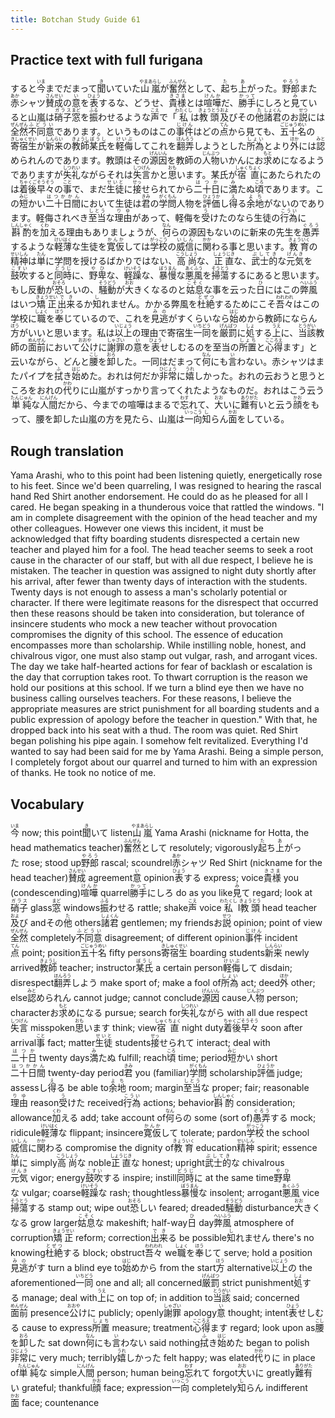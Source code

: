 ```yaml
---
title: Botchan Study Guide 61
---
```


## Practice text with full furigana

<p>
すると<ruby><rb>今</rb><rt>いま</rt></ruby>までだまって<ruby><rb>聞</rb><rt>き</rt></ruby>いていた<ruby><rb>山嵐</rb><rt>やまあらし</rt></ruby>が<ruby><rb>奮然</rb><rt>ふんぜん</rt></ruby>として、<ruby><rb>起</rb><rt>た</rt></ruby>ち<ruby><rb>上</rb><rt>あ</rt></ruby>がった。<ruby><rb>野郎</rb><rt>やろう</rt></ruby>また<ruby><rb>赤</rb><rt>あか</rt></ruby>シャツ<ruby><rb>賛成</rb><rt>さんせい</rt></ruby>の<ruby><rb>意</rb><rt>い</rt></ruby>を<ruby><rb>表</rb><rt>ひょう</rt></ruby>するな、どうせ、<ruby><rb>貴様</rb><rt>きさま</rt></ruby>とは<ruby><rb>喧嘩</rb><rt>けんか</rt></ruby>だ、<ruby><rb>勝手</rb><rt>かって</rt></ruby>にしろと<ruby><rb>見</rb><rt>み</rt></ruby>ていると山嵐は<ruby><rb>硝子</rb><rt>ガラス</rt></ruby><ruby><rb>窓</rb><rt>まど</rt></ruby>を<ruby><rb>振</rb><rt>ふる</rt></ruby>わせるような<ruby><rb>声</rb><rt>こえ</rt></ruby>で「<ruby><rb>私</rb><rt>わたくし</rt></ruby>は<ruby><rb>教頭</rb><rt>きょうとう</rt></ruby><ruby><rb>及</rb><rt>およ</rt></ruby>びその<ruby><rb>他</rb><rt>た</rt></ruby><ruby><rb>諸君</rb><rt>しょくん</rt></ruby>のお<ruby><rb>説</rb><rt>せつ</rt></ruby>には<ruby><rb>全然</rb><rt>ぜんぜん</rt></ruby><ruby><rb>不同意</rb><rt>ふどうい</rt></ruby>であります。というものはこの<ruby><rb>事件</rb><rt>じけん</rt></ruby>はどの<ruby><rb>点</rb><rt>てん</rt></ruby>から見ても、<ruby><rb>五十名</rb><rt>ごじゅうめい</rt></ruby>の<ruby><rb>寄宿生</rb><rt>きしゅくせい</rt></ruby>が<ruby><rb>新来</rb><rt>しんらい</rt></ruby>の<ruby><rb>教師</rb><rt>きょうし</rt></ruby><ruby><rb>某氏</rb><rt>ぼうし</rt></ruby>を<ruby><rb>軽侮</rb><rt>けいぶ</rt></ruby>してこれを<ruby><rb>翻弄</rb><rt>ほんろう</rt></ruby>しようとした<ruby><rb>所為</rb><rt>しょい</rt></ruby>とより<ruby><rb>外</rb><rt>ほか</rt></ruby>には<ruby><rb>認</rb><rt>みと</rt></ruby>められんのであります。教頭はその<ruby><rb>源因</rb><rt>げんいん</rt></ruby>を教師の<ruby><rb>人物</rb><rt>じんぶつ</rt></ruby>いかんにお<ruby><rb>求</rb><rt>もと</rt></ruby>めになるようでありますが<ruby><rb>失礼</rb><rt>しつれい</rt></ruby>ながらそれは<ruby><rb>失言</rb><rt>しつげん</rt></ruby>かと<ruby><rb>思</rb><rt>おも</rt></ruby>います。某氏が<ruby><rb>宿直</rb><rt>しゅくちょく</rt></ruby>にあたられたのは<ruby><rb>着後早々</rb><rt>ちゃくごそうそう</rt></ruby>の<ruby><rb>事</rb><rt>こと</rt></ruby>で、まだ<ruby><rb>生徒</rb><rt>せいと</rt></ruby>に<ruby><rb>接</rb><rt>せっ</rt></ruby>せられてから<ruby><rb>二十日</rb><rt>はつか</rt></ruby>に<ruby><rb>満</rb><rt>み</rt></ruby>たぬ<ruby><rb>頃</rb><rt>ころ</rt></ruby>であります。この<ruby><rb>短</rb><rt>みじ</rt></ruby>かい<ruby><rb>二十日間</rb><rt>はつかかん</rt></ruby>において生徒は<ruby><rb>君</rb><rt>きみ</rt></ruby>の<ruby><rb>学問</rb><rt>がくもん</rt></ruby>人物を<ruby><rb>評価</rb><rt>ひょうか</rt></ruby>し<ruby><rb>得</rb><rt>え</rt></ruby>る<ruby><rb>余地</rb><rt>よち</rt></ruby>がないのであります。軽侮されべき<ruby><rb>至当</rb><rt>しとう</rt></ruby>な<ruby><rb>理由</rb><rt>りゆ</rt></ruby>があって、軽侮を<ruby><rb>受</rb><rt>う</rt></ruby>けたのなら生徒の<ruby><rb>行為</rb><rt>こうい</rt></ruby>に<ruby><rb>斟酌</rb><rt>しんしゃく</rt></ruby>を<ruby><rb>加</rb><rt>くわ</rt></ruby>える理由もありましょうが、<ruby><rb>何</rb><rt>なん</rt></ruby>らの源因もないのに新来の先生を<ruby><rb>愚弄</rb><rt>ぐろう</rt></ruby>するような<ruby><rb>軽薄</rb><rt>けいはく</rt></ruby>な生徒を<ruby><rb>寛仮</rb><rt>かんか</rt></ruby>しては<ruby><rb>学校</rb><rt>がっこう</rt></ruby>の<ruby><rb>威信</rb><rt>いしん</rt></ruby>に<ruby><rb>関</rb><rt>かか</rt></ruby>わる事と思います。<ruby><rb>教育</rb><rt>きょういく</rt></ruby>の<ruby><rb>精神</rb><rt>せいしん</rt></ruby>は<ruby><rb>単</rb><rt>たん</rt></ruby>に学問を授けるばかりではない、<ruby><rb>高尚</rb><rt>こうしょう</rt></ruby>な、<ruby><rb>正直</rb><rt>しょうじき</rt></ruby>な、<ruby><rb>武士的</rb><rt>ぶしてき</rt></ruby>な<ruby><rb>元気</rb><rt>げんき</rt></ruby>を<ruby><rb>鼓吹</rb><rt>こすい</rt></ruby>すると<ruby><rb>同時</rb><rt>どうじ</rt></ruby>に、<ruby><rb>野卑</rb><rt>やひ</rt></ruby>な、<ruby><rb>軽躁</rb><rt>けいそう</rt></ruby>な、<ruby><rb>暴慢</rb><rt>ぼうまん</rt></ruby>な<ruby><rb>悪風</rb><rt>あくふう</rt></ruby>を<ruby><rb>掃蕩</rb><rt>そうとう</rt></ruby>するにあると思います。もし反動が<ruby><rb>恐</rb><rt>おそろ</rt></ruby>しいの、<ruby><rb>騒動</rb><rt>そうどう</rt></ruby>が<ruby><rb>大</rb><rt>おお</rt></ruby>きくなるのと<ruby><rb>姑息</rb><rt>こそく</rt></ruby>な事を云った<ruby><rb>日</rb><rt>ひ</rt></ruby>にはこの<ruby><rb>弊風</rb><rt>へいふう</rt></ruby>はいつ<ruby><rb>矯正</rb><rt>きょうせい</rt></ruby><ruby><rb>出来</rb><rt>でき</rt></ruby>るか<ruby><rb>知</rb><rt>し</rt></ruby>れません。かかる弊風を<ruby><rb>杜絶</rb><rt>とぜつ</rt></ruby>するためにこそ<ruby><rb>吾々</rb><rt>われわれ</rt></ruby>はこの学校に<ruby><rb>職</rb><rt>しょく</rt></ruby>を<ruby><rb>奉</rb><rt>ほう</rt></ruby>じているので、これを<ruby><rb>見逃</rb><rt>みの</rt></ruby>がすくらいなら<ruby><rb>始</rb><rt>はじ</rt></ruby>めから教師にならん<ruby><rb>方</rb><rt>ほう</rt></ruby>がいいと思います。私は<ruby><rb>以上</rb><rt>いじょう</rt></ruby>の理由で寄宿生<ruby><rb>一同</rb><rt>いちどう</rt></ruby>を<ruby><rb>厳罰</rb><rt>げんばつ</rt></ruby>に<ruby><rb>処</rb><rt>しょ</rt></ruby>する<ruby><rb>上</rb><rt>うえ</rt></ruby>に、<ruby><rb>当該</rb><rt>とうがい</rt></ruby>教師の<ruby><rb>面前</rb><rt>めんぜん</rt></ruby>において<ruby><rb>公</rb><rt>おおや</rt></ruby>けに<ruby><rb>謝罪</rb><rt>しゃざい</rt></ruby>の<ruby><rb>意</rb><rt>い</rt></ruby>を<ruby><rb>表</rb><rt>ひょう</rt></ruby>せしむるのを至当の<ruby><rb>所置</rb><rt>しょち</rt></ruby>と<ruby><rb>心得</rb><rt>こころえ</rt></ruby>ます」と云いながら、どんと<ruby><rb>腰</rb><rt>こし</rt></ruby>を<ruby><rb>卸</rb><rt>おろ</rt></ruby>した。一同はだまって<ruby><rb>何</rb><rt>なん</rt></ruby>にも<ruby><rb>言</rb><rt>い</rt></ruby>わない。赤シャツはまたパイプを<ruby><rb>拭</rb><rt>ふ</rt></ruby>き<ruby><rb>始</rb><rt>はじ</rt></ruby>めた。おれは何だか<ruby><rb>非常</rb><rt>ひじょう</rt></ruby>に<ruby><rb>嬉</rb><rt>うれ</rt></ruby>しかった。おれの云おうと思うところをおれの<ruby><rb>代</rb><rt>かわ</rt></ruby>りに山嵐がすっかり言ってくれたようなものだ。おれはこう云う<ruby><rb>単純</rb><rt>たんじゅん</rt></ruby>な<ruby><rb>人間</rb><rt>にんげん</rt></ruby>だから、今までの喧嘩はまるで<ruby><rb>忘</rb><rt>わす</rt></ruby>れて、<ruby><rb>大</rb><rt>おお</rt></ruby>いに<ruby><rb>難有</rb><rt>ありがた</rt></ruby>いと云う<ruby><rb>顔</rb><rt>かお</rt></ruby>をもって、腰を卸した山嵐の方を見たら、山嵐は<ruby><rb>一向</rb><rt>いっこう</rt></ruby><ruby><rb>知</rb><rt>し</rt></ruby>らん<ruby><rb>面</rb><rt>かお</rt></ruby>をしている。
</p>


## Rough translation

Yama Arashi, who to this point had been listening quietly, energetically rose to his feet. Since we'd been quarreling, I was resigned to hearing the rascal hand Red Shirt another endorsement. He could do as he pleased for all I cared. He began speaking in a thunderous voice that rattled the windows. "I am in complete disagreement with the opinion of the head teacher and my other colleagues. However one views this incident, it must be acknowledged that fifty boarding students disrespected a certain new teacher and played him for a fool. The head teacher seems to seek a root cause in the character of our staff, but with all due respect, I believe he is mistaken. The teacher in question was assigned to night duty shortly after his arrival, after fewer than twenty days of interaction with the students. Twenty days is not enough to assess a man's scholarly potential or character. If there were legitimate reasons for the disrespect that occurred then these reasons should be taken into consideration, but tolerance of insincere students who mock a new teacher without provocation compromises the dignity of this school. The essence of education encompasses more than scholarship. While instilling noble, honest, and chivalrous vigor, one must also stamp out vulgar, rash, and arrogant vices. The day we take half-hearted actions for fear of backlash or escalation is the day that corruption takes root. To thwart corruption is the reason we hold our positions at this school. If we turn a blind eye then we have no business calling ourselves teachers. For these reasons, I believe the appropriate measures are strict punishment for all boarding students and a public expression of apology before the teacher in question." With that, he dropped back into his seat with a thud. The room was quiet. Red Shirt began polishing his pipe again. I somehow felt revitalized. Everything I'd wanted to say had been said for me by Yama Arashi. Being a simple person, I completely forgot about our quarrel and turned to him with an expression of thanks. He took no notice of me. 


## Vocabulary

<p>
<span className="vocabstudy"><ruby><rb>今</rb><rt>いま</rt></ruby>&nbsp;now; this point</span><span className="vocabstudy"><ruby><rb>聞</rb><rt>き</rt></ruby>いて&nbsp;listen</span><span className="vocabstudy"><ruby><rb>山嵐</rb><rt>やまあらし</rt></ruby>&nbsp;Yama Arashi (nickname for Hotta, the head mathematics teacher)</span><span className="vocabstudy"><ruby><rb>奮然</rb><rt>ふんぜん</rt></ruby>として&nbsp;resolutely; vigorously</span><span className="vocabstudy"><ruby><rb>起</rb><rt>た</rt></ruby>ち<ruby><rb>上</rb><rt>あ</rt></ruby>がった&nbsp;rose; stood up</span><span className="vocabstudy"><ruby><rb>野郎</rb><rt>やろう</rt></ruby>&nbsp;rascal; scoundrel</span><span className="vocabstudy"><ruby><rb>赤</rb><rt>あか</rt></ruby>シャツ&nbsp;Red Shirt (nickname for the head teacher)</span><span className="vocabstudy"><ruby><rb>賛成</rb><rt>さんせい</rt></ruby>&nbsp;agreement</span><span className="vocabstudy"><ruby><rb>意</rb><rt>い</rt></ruby>&nbsp;opinion</span><span className="vocabstudy"><ruby><rb>表</rb><rt>ひょう</rt></ruby>する&nbsp;express; voice</span><span className="vocabstudy"><ruby><rb>貴様</rb><rt>きさま</rt></ruby>&nbsp;you (condescending)</span><span className="vocabstudy"><ruby><rb>喧嘩</rb><rt>けんか</rt></ruby>&nbsp;quarrel</span><span className="vocabstudy"><ruby><rb>勝手</rb><rt>かって</rt></ruby>にしろ&nbsp;do as you like</span><span className="vocabstudy"><ruby><rb>見</rb><rt>み</rt></ruby>て&nbsp;regard; look at</span><span className="vocabstudy"><ruby><rb>硝子</rb><rt>ガラス</rt></ruby>&nbsp;glass</span><span className="vocabstudy"><ruby><rb>窓</rb><rt>まど</rt></ruby>&nbsp;windows</span><span className="vocabstudy"><ruby><rb>振</rb><rt>ふる</rt></ruby>わせる&nbsp;rattle; shake</span><span className="vocabstudy"><ruby><rb>声</rb><rt>こえ</rt></ruby>&nbsp;voice</span><span className="vocabstudy"><ruby><rb>私</rb><rt>わたくし</rt></ruby>&nbsp;I</span><span className="vocabstudy"><ruby><rb>教頭</rb><rt>きょうとう</rt></ruby>&nbsp;head teacher</span><span className="vocabstudy"><ruby><rb>及</rb><rt>およ</rt></ruby>び&nbsp;and</span><span className="vocabstudy">その<ruby><rb>他</rb><rt>た</rt></ruby>&nbsp;others</span><span className="vocabstudy"><ruby><rb>諸君</rb><rt>しょくん</rt></ruby>&nbsp;gentlemen; my friends</span><span className="vocabstudy">お<ruby><rb>説</rb><rt>せつ</rt></ruby>&nbsp;opinion; point of view</span><span className="vocabstudy"><ruby><rb>全然</rb><rt>ぜんぜん</rt></ruby>&nbsp;completely</span><span className="vocabstudy"><ruby><rb>不同意</rb><rt>ふどうい</rt></ruby>&nbsp;disagreement; of different opinion</span><span className="vocabstudy"><ruby><rb>事件</rb><rt>じけん</rt></ruby>&nbsp;incident</span><span className="vocabstudy"><ruby><rb>点</rb><rt>てん</rt></ruby>&nbsp;point; position</span><span className="vocabstudy"><ruby><rb>五十名</rb><rt>ごじゅうめい</rt></ruby>&nbsp;fifty persons</span><span className="vocabstudy"><ruby><rb>寄宿生</rb><rt>きしゅくせい</rt></ruby>&nbsp;boarding students</span><span className="vocabstudy"><ruby><rb>新来</rb><rt>しんらい</rt></ruby>&nbsp;newly arrived</span><span className="vocabstudy"><ruby><rb>教師</rb><rt>きょうし</rt></ruby>&nbsp;teacher; instructor</span><span className="vocabstudy"><ruby><rb>某氏</rb><rt>ぼうし</rt></ruby>&nbsp;a certain person</span><span className="vocabstudy"><ruby><rb>軽侮</rb><rt>けいぶ</rt></ruby>して&nbsp;disdain; disrespect</span><span className="vocabstudy"><ruby><rb>翻弄</rb><rt>ほんろう</rt></ruby>しよう&nbsp;make sport of; make a fool of</span><span className="vocabstudy"><ruby><rb>所為</rb><rt>しょい</rt></ruby>&nbsp;act; deed</span><span className="vocabstudy"><ruby><rb>外</rb><rt>ほか</rt></ruby>&nbsp;other; else</span><span className="vocabstudy"><ruby><rb>認</rb><rt>みと</rt></ruby>められん&nbsp;cannot judge; cannot conclude</span><span className="vocabstudy"><ruby><rb>源因</rb><rt>げんいん</rt></ruby>&nbsp;cause</span><span className="vocabstudy"><ruby><rb>人物</rb><rt>じんぶつ</rt></ruby>&nbsp;person; character</span><span className="vocabstudy">お<ruby><rb>求</rb><rt>もと</rt></ruby>めになる&nbsp;pursue; search for</span><span className="vocabstudy"><ruby><rb>失礼</rb><rt>しつれい</rt></ruby>ながら&nbsp;with all due respect</span><span className="vocabstudy"><ruby><rb>失言</rb><rt>しつげん</rt></ruby>&nbsp;misspoken</span><span className="vocabstudy"><ruby><rb>思</rb><rt>おも</rt></ruby>います&nbsp;think; view</span><span className="vocabstudy"><ruby><rb>宿直</rb><rt>しゅくちょく</rt></ruby>&nbsp;night duty</span><span className="vocabstudy"><ruby><rb>着後早々</rb><rt>ちゃくごそうそう</rt></ruby>&nbsp;soon after arrival</span><span className="vocabstudy"><ruby><rb>事</rb><rt>こと</rt></ruby>&nbsp;fact; matter</span><span className="vocabstudy"><ruby><rb>生徒</rb><rt>せいと</rt></ruby>&nbsp;students</span><span className="vocabstudy"><ruby><rb>接</rb><rt>せっ</rt></ruby>せられて&nbsp;interact; deal with</span><span className="vocabstudy"><ruby><rb>二十日</rb><rt>はつか</rt></ruby>&nbsp;twenty days</span><span className="vocabstudy"><ruby><rb>満</rb><rt>み</rt></ruby>たぬ&nbsp;fulfill; reach</span><span className="vocabstudy"><ruby><rb>頃</rb><rt>ころ</rt></ruby>&nbsp;time; period</span><span className="vocabstudy"><ruby><rb>短</rb><rt>みじ</rt></ruby>かい&nbsp;short</span><span className="vocabstudy"><ruby><rb>二十日間</rb><rt>はつかかん</rt></ruby>&nbsp;twenty-day period</span><span className="vocabstudy"><ruby><rb>君</rb><rt>きみ</rt></ruby>&nbsp;you (familiar)</span><span className="vocabstudy"><ruby><rb>学問</rb><rt>がくもん</rt></ruby>&nbsp;scholarship</span><span className="vocabstudy"><ruby><rb>評価</rb><rt>ひょうか</rt></ruby>&nbsp;judge; assess</span><span className="vocabstudy">し<ruby><rb>得</rb><rt>え</rt></ruby>る&nbsp;be able to</span><span className="vocabstudy"><ruby><rb>余地</rb><rt>よち</rt></ruby>&nbsp;room; margin</span><span className="vocabstudy"><ruby><rb>至当</rb><rt>しとう</rt></ruby>な&nbsp;proper; fair; reasonable</span><span className="vocabstudy"><ruby><rb>理由</rb><rt>りゆ</rt></ruby>&nbsp;reason</span><span className="vocabstudy"><ruby><rb>受</rb><rt>う</rt></ruby>けた&nbsp;received</span><span className="vocabstudy"><ruby><rb>行為</rb><rt>こうい</rt></ruby>&nbsp;actions; behavior</span><span className="vocabstudy"><ruby><rb>斟酌</rb><rt>しんしゃく</rt></ruby>&nbsp;consideration; allowance</span><span className="vocabstudy"><ruby><rb>加</rb><rt>くわ</rt></ruby>える&nbsp;add; take account of</span><span className="vocabstudy"><ruby><rb>何</rb><rt>なん</rt></ruby>らの&nbsp;some (sort of)</span><span className="vocabstudy"><ruby><rb>愚弄</rb><rt>ぐろう</rt></ruby>する&nbsp;mock; ridicule</span><span className="vocabstudy"><ruby><rb>軽薄</rb><rt>けいはく</rt></ruby>な&nbsp;flippant; insincere</span><span className="vocabstudy"><ruby><rb>寛仮</rb><rt>かんか</rt></ruby>して&nbsp;tolerate; pardon</span><span className="vocabstudy"><ruby><rb>学校</rb><rt>がっこう</rt></ruby>&nbsp;the school</span><span className="vocabstudy"><ruby><rb>威信</rb><rt>いしん</rt></ruby>に<ruby><rb>関</rb><rt>かか</rt></ruby>わる&nbsp;compromise the dignity of</span><span className="vocabstudy"><ruby><rb>教育</rb><rt>きょういく</rt></ruby>&nbsp;education</span><span className="vocabstudy"><ruby><rb>精神</rb><rt>せいしん</rt></ruby>&nbsp;spirit; essence</span><span className="vocabstudy"><ruby><rb>単</rb><rt>たん</rt></ruby>に&nbsp;simply</span><span className="vocabstudy"><ruby><rb>高尚</rb><rt>こうしょう</rt></ruby>な&nbsp;noble</span><span className="vocabstudy"><ruby><rb>正直</rb><rt>しょうじき</rt></ruby>な&nbsp;honest; upright</span><span className="vocabstudy"><ruby><rb>武士的</rb><rt>ぶしてき</rt></ruby>な&nbsp;chivalrous</span><span className="vocabstudy"><ruby><rb>元気</rb><rt>げんき</rt></ruby>&nbsp;vigor; energy</span><span className="vocabstudy"><ruby><rb>鼓吹</rb><rt>こすい</rt></ruby>する&nbsp;inspire; instill</span><span className="vocabstudy"><ruby><rb>同時</rb><rt>どうじ</rt></ruby>に&nbsp;at the same time</span><span className="vocabstudy"><ruby><rb>野卑</rb><rt>やひ</rt></ruby>な&nbsp;vulgar; coarse</span><span className="vocabstudy"><ruby><rb>軽躁</rb><rt>けいそう</rt></ruby>な&nbsp;rash; thoughtless</span><span className="vocabstudy"><ruby><rb>暴慢</rb><rt>ぼうまん</rt></ruby>な&nbsp;insolent; arrogant</span><span className="vocabstudy"><ruby><rb>悪風</rb><rt>あくふう</rt></ruby>&nbsp;vice</span><span className="vocabstudy"><ruby><rb>掃蕩</rb><rt>そうとう</rt></ruby>する&nbsp;stamp out; wipe out</span><span className="vocabstudy"><ruby><rb>恐</rb><rt>おそろ</rt></ruby>しい&nbsp;feared; dreaded</span><span className="vocabstudy"><ruby><rb>騒動</rb><rt>そうどう</rt></ruby>&nbsp;disturbance</span><span className="vocabstudy"><ruby><rb>大</rb><rt>おお</rt></ruby>きくなる&nbsp;grow larger</span><span className="vocabstudy"><ruby><rb>姑息</rb><rt>こそく</rt></ruby>な&nbsp;makeshift; half-way</span><span className="vocabstudy"><ruby><rb>日</rb><rt>ひ</rt></ruby>&nbsp;day</span><span className="vocabstudy"><ruby><rb>弊風</rb><rt>へいふう</rt></ruby>&nbsp;atmosphere of corruption</span><span className="vocabstudy"><ruby><rb>矯正</rb><rt>きょうせい</rt></ruby>&nbsp;reform; correction</span><span className="vocabstudy"><ruby><rb>出来</rb><rt>でき</rt></ruby>る&nbsp;be possible</span><span className="vocabstudy"><ruby><rb>知</rb><rt>し</rt></ruby>れません&nbsp;there's no knowing</span><span className="vocabstudy"><ruby><rb>杜絶</rb><rt>とぜつ</rt></ruby>する&nbsp;block; obstruct</span><span className="vocabstudy"><ruby><rb>吾々</rb><rt>われわれ</rt></ruby>&nbsp;we</span><span className="vocabstudy"><ruby><rb>職</rb><rt>しょく</rt></ruby>を<ruby><rb>奉</rb><rt>ほう</rt></ruby>じて&nbsp;serve; hold a position</span><span className="vocabstudy"><ruby><rb>見逃</rb><rt>みの</rt></ruby>がす&nbsp;turn a blind eye to</span><span className="vocabstudy"><ruby><rb>始</rb><rt>はじ</rt></ruby>めから&nbsp;from the start</span><span className="vocabstudy"><ruby><rb>方</rb><rt>ほう</rt></ruby>&nbsp;alternative</span><span className="vocabstudy"><ruby><rb>以上</rb><rt>いじょう</rt></ruby>の&nbsp;the aforementioned</span><span className="vocabstudy"><ruby><rb>一同</rb><rt>いちどう</rt></ruby>&nbsp;one and all; all concerned</span><span className="vocabstudy"><ruby><rb>厳罰</rb><rt>げんばつ</rt></ruby>&nbsp;strict punishment</span><span className="vocabstudy"><ruby><rb>処</rb><rt>しょ</rt></ruby>する&nbsp;manage; deal with</span><span className="vocabstudy"><ruby><rb>上</rb><rt>うえ</rt></ruby>に&nbsp;on top of; in addition to</span><span className="vocabstudy"><ruby><rb>当該</rb><rt>とうがい</rt></ruby>&nbsp;said; concerned</span><span className="vocabstudy"><ruby><rb>面前</rb><rt>めんぜん</rt></ruby>&nbsp;presence</span><span className="vocabstudy"><ruby><rb>公</rb><rt>おおや</rt></ruby>けに&nbsp;publicly; openly</span><span className="vocabstudy"><ruby><rb>謝罪</rb><rt>しゃざい</rt></ruby>&nbsp;apology</span><span className="vocabstudy"><ruby><rb>意</rb><rt>い</rt></ruby>&nbsp;thought; intent</span><span className="vocabstudy"><ruby><rb>表</rb><rt>ひょう</rt></ruby>せしむる&nbsp;cause to express</span><span className="vocabstudy"><ruby><rb>所置</rb><rt>しょち</rt></ruby>&nbsp;measure; treatment</span><span className="vocabstudy"><ruby><rb>心得</rb><rt>こころえ</rt></ruby>ます&nbsp;regard; look upon as</span><span className="vocabstudy"><ruby><rb>腰</rb><rt>こし</rt></ruby>を<ruby><rb>卸</rb><rt>おろ</rt></ruby>した&nbsp;sat down</span><span className="vocabstudy"><ruby><rb>何</rb><rt>なん</rt></ruby>にも<ruby><rb>言</rb><rt>い</rt></ruby>わない&nbsp;said nothing</span><span className="vocabstudy"><ruby><rb>拭</rb><rt>ふ</rt></ruby>き<ruby><rb>始</rb><rt>はじ</rt></ruby>めた&nbsp;began to polish</span><span className="vocabstudy"><ruby><rb>非常</rb><rt>ひじょう</rt></ruby>に&nbsp;very much; terribly</span><span className="vocabstudy"><ruby><rb>嬉</rb><rt>うれ</rt></ruby>しかった&nbsp;felt happy; was elated</span><span className="vocabstudy"><ruby><rb>代</rb><rt>かわ</rt></ruby>りに&nbsp;in place of</span><span className="vocabstudy"><ruby><rb>単純</rb><rt>たんじゅん</rt></ruby>な&nbsp;simple</span><span className="vocabstudy"><ruby><rb>人間</rb><rt>にんげん</rt></ruby>&nbsp;person; human being</span><span className="vocabstudy"><ruby><rb>忘</rb><rt>わす</rt></ruby>れて&nbsp;forgot</span><span className="vocabstudy"><ruby><rb>大</rb><rt>おお</rt></ruby>いに&nbsp;greatly</span><span className="vocabstudy"><ruby><rb>難有</rb><rt>ありがた</rt></ruby>い&nbsp;grateful; thankful</span><span className="vocabstudy"><ruby><rb>顔</rb><rt>かお</rt></ruby>&nbsp;face; expression</span><span className="vocabstudy"><ruby><rb>一向</rb><rt>いっこう</rt></ruby>&nbsp;completely</span><span className="vocabstudy"><ruby><rb>知</rb><rt>し</rt></ruby>らん&nbsp;indifferent</span><span className="vocabstudy"><ruby><rb>面</rb><rt>かお</rt></ruby>&nbsp;face; countenance</span>
</p>
